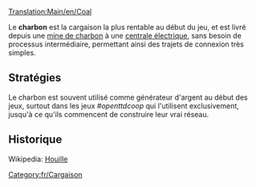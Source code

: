 [[Translation:Main/en/Coal]]
{{fr/Cargaison|
nom=Charbon|
image=Coal.png|
produit=[[Main/fr/Mine de charbon|Mine de charbon]]|
accepté=[[Main/fr/Centrale électrique|Centrale électrique]]
}}

Le '''charbon''' est la cargaison la plus rentable au début du jeu, et est livré depuis une [[Main/fr/Mine de charbon|mine de charbon]] à une [[Main/fr/Centrale électrique|centrale électrique]], sans besoin de processus intermédiaire, permettant ainsi des trajets de connexion très simples.



==Stratégies==
Le charbon est souvent utilisé comme générateur d'argent au début des jeux, surtout dans les jeux ''#openttdcoop'' qui l'utilisent exclusivement, jusqu'à ce qu'ils commencent de construire leur vrai réseau.

==Historique==
Wikipedia: [http://www.wikipedia.org/wiki/fr:Houille Houille]

[[Category:fr/Cargaison]]